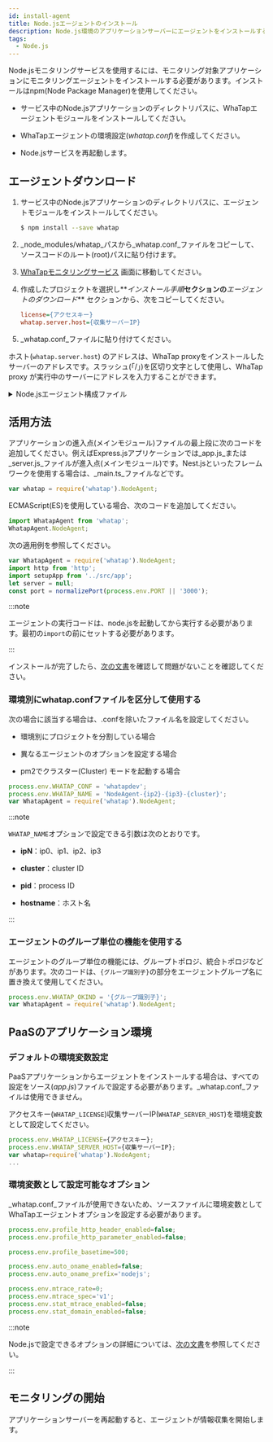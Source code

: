 ```yaml
---
id: install-agent
title: Node.jsエージェントのインストール
description: Node.js環境のアプリケーションサーバーにエージェントをインストールする方法を提供します。
tags:
  - Node.js
---
```




<Agentsignupguide />   

<Youtube ko="i8P8wrKgm40" en="i8P8wrKgm40" ja="i8P8wrKgm40" />

Node.jsモニタリングサービスを使用するには、モニタリング対象アプリケーションにモニタリングエージェントをインストールする必要があります。インストールはnpm(Node Package Manager)を使用してください。

- サービス中のNode.jsアプリケーションのディレクトリパスに、WhaTapエージェントモジュールをインストールしてください。

- WhaTapエージェントの環境設定(_whatap.conf_)を作成してください。

- Node.jsサービスを再起動します。


<Createprojectv2 />


<Accesskeyv2 /> 

## エージェントダウンロード

1. サービス中のNode.jsアプリケーションのディレクトリパスに、エージェントモジュールをインストールしてください。

   ```bash
   $ npm install --save whatap
   ```

2. _node_modules/whatap_パスから_whatap.conf_ファイルをコピーして、ソースコードのルート(root)パスに貼り付けます。

3. [WhaTapモニタリングサービス](https://service.whatap.io) 画面に移動してください。

4. 作成したプロジェクトを選択し**_インストール手順_**セクションの**_エージェントのダウンロード_** セクションから、次をコピーしてください。

   ```ini title='Example'
   license={アクセスキー}
   whatap.server.host={収集サーバーIP}
   ```

5. _whatap.conf_ファイルに貼り付けてください。

ホスト(`whatap.server.host`) のアドレスは、WhaTap proxyをインストールしたサーバーのアドレスです。スラッシュ(「/」)を区切り文字として使用し、WhaTap proxy が実行中のサーバーにアドレスを入力することができます。

<details>
<summary>Node.jsエージェント構成ファイル</summary>

Node.jsモニタリングサービスを構成する各ファイルの役割は、次のとおりです。

- _whatap.conf_：エージェント設定ファイルのサンプルです。そのファイルをコピーして、アクセスキーを入力してください。

- _lib_：エージェント、トレーサープログラムです。

- _README.md_：エージェントのインストールに関する手順書です。

- _package.json_：npmモジュール環境構成ファイルです。

- _index.js_：main export宣言ファイルです。

</details>

## 活用方法

アプリケーションの進入点(メインモジュール)ファイルの最上段に次のコードを追加してください。例えばExpress.jsアプリケーションでは_app.js_または_server.js_ファイルが進入点(メインモジュール)です。Nest.jsといったフレームワークを使用する場合は、_main.ts_ファイルなどです。

```javascript title='Javascript'
var whatap = require('whatap').NodeAgent;
```

ECMAScript(ES)を使用している場合、次のコードを追加してください。

```javascript title='ES'
import WhatapAgent from 'whatap';
WhatapAgent.NodeAgent;
```

次の適用例を参照してください。

```javascript
var WhatapAgent = require('whatap').NodeAgent;
import http from 'http';
import setupApp from '../src/app';
let server = null;
const port = normalizePort(process.env.PORT || '3000');
```

:::note

エージェントの実行コードは、node.jsを起動してから実行する必要があります。最初の`import`の前にセットする必要があります。

:::

インストールが完了したら、[次の文書](install-check)を確認して問題がないことを確認してください。

### 環境別にwhatap.confファイルを区分して使用する

次の場合に該当する場合は、.confを除いたファイル名を設定してください。

- 環境別にプロジェクトを分割している場合

- 異なるエージェントのオプションを設定する場合

- pm2でクラスター(Cluster) モードを起動する場合

```javascript
process.env.WHATAP_CONF = 'whatapdev';
process.env.WHATAP_NAME = 'NodeAgent-{ip2}-{ip3}-{cluster}';
var WhatapAgent = require('whatap').NodeAgent;
```

:::note

`WHATAP_NAME`オプションで設定できる引数は次のとおりです。

- **ipN**：ip0、ip1、ip2、ip3

- **cluster**：cluster ID

- **pid**：process ID

- **hostname**：ホスト名

:::

### エージェントのグループ単位の機能を使用する

エージェントのグループ単位の機能には、グループトポロジ、統合トポロジなどがあります。次のコードは、`{グループ識別子}`の部分をエージェントグループ名に置き換えて使用してください。

```javascript
process.env.WHATAP_OKIND = '{グループ識別子}';
var WhatapAgent = require('whatap').NodeAgent;
```

## PaaSのアプリケーション環境

### デフォルトの環境変数設定

PaaSアプリケーションからエージェントをインストールする場合は、すべての設定をソース(_app.js_)ファイルで設定する必要があります。_whatap.conf_ファイルは使用できません。

アクセスキー(`WHATAP_LICENSE`)収集サーバーIP(`WHATAP_SERVER_HOST`)を環境変数として設定してください。

```javascript title='app.js'
process.env.WHATAP_LICENSE={アクセスキー};
process.env.WHATAP_SERVER_HOST={収集サーバーIP};
var whatap=require('whatap').NodeAgent;
...
```

### 環境変数として設定可能なオプション

_whatap.conf_ファイルが使用できないため、ソースファイルに環境変数としてWhaTapエージェントオプションを設定する必要があります。

```javascript title='app.js'
process.env.profile_http_header_enabled=false;
process.env.profile_http_parameter_enabled=false;

process.env.profile_basetime=500;

process.env.auto_oname_enabled=false;
process.env.auto_oname_prefix='nodejs';

process.env.mtrace_rate=0;
process.env.mtrace_spec='v1';
process.env.stat_mtrace_enabled=false;
process.env.stat_domain_enabled=false;
```

:::note

Node.jsで設定できるオプションの詳細については、[次の文書](set-agent)を参照してください。

:::

## モニタリングの開始

アプリケーションサーバーを再起動すると、エージェントが情報収集を開始します。
